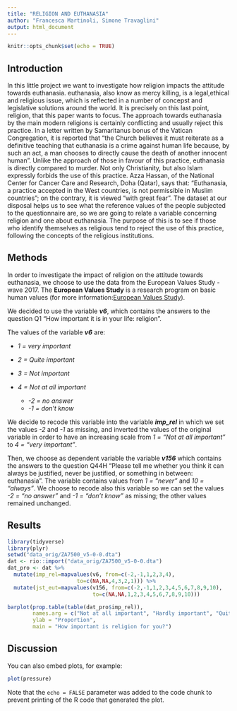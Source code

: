 ```yaml
---
title: "RELIGION AND EUTHANASIA"
author: "Francesca Martinoli, Simone Travaglini"
output: html_document
---
```


```r
knitr::opts_chunk$set(echo = TRUE)
```

## Introduction

In this little project we want to investigate how religion impacts the attitude towards euthanasia. 
euthanasia, also know as mercy killing, is a legal,ethical and religious issue, which is reflected in a number of concepst and legislative solutions around the world. It is precisely on this last point, religion, that this paper wants to focus. The approach towards euthanasia by the main modern religions is certainly conflicting and usually reject this practice. 
In a letter written by Samaritanus bonus of the Vatican Congregation, it is reported that "the Church believes it must reiterate as a definitive teaching that euthanasia is a crime against human life because, by such an act, a man chooses to directly cause the death of another innocent human".
Unlike the approach of those in favour of this practice, euthanasia is directly compared to murder. 
Not only Christianity, but also Islam expressly forbids the use of this practice.
Azza Hassan, of the National Center for Cancer Care and Research, Doha (Qatar), says that: "Euthanasia, a practice accepted in the West countries, is not permissible in Muslim countries"; on the contrary, it is viewed "with great fear". 
The dataset at our disposal helps us to see what the reference values of the people subjected to the questionnaire are, so we are going to relate a variable concerning religion and one about euthanasia.
The purpose of this is to see if those who identify themselves as religious tend to reject the use of this practice, following the concepts of the religious institutions.






## Methods

In order to investigate the impact of religion on the attitude towards euthanasia, we choose to use the data from the European Values Study - wave 2017. The **European Values Study** is a research program on basic human values (for more information:[European Values Study](https://europeanvaluesstudy.eu/)).

We decided to use the variable ***v6***, which contains the answers to the question Q1 "How important it is in your life: religion".

The values of the variable ***v6*** are:

-   *1 = very important*

-   *2 = Quite important*

-   *3 = Not important*

-   *4 = Not at all important*

    -   *-2 = no answer*
    -   *-1 = don't know*

We decide to recode this variable into the variable ***imp_rel*** in which we set the values *-2* and *-1* as missing, and inverted the values of the original variable in order to have an increasing scale from *1 = "Not at all important"* to *4 = "very important"*.

Then, we choose as dependent variable the variable ***v156*** which contains the answers to the question Q44H "Please tell me whether you think it can always be justified, never be justified, or something in between: euthanasia". The variable contains values from *1 = "never"* and *10 = "always"*. We choose to recode also this variable so we can set the values *-2 = "no answer"* and *-1 = "don't know"* as missing; the other values remained unchanged.

## Results


```r
library(tidyverse)
library(plyr)
setwd("data_orig/ZA7500_v5-0-0.dta")
dat <- rio::import("data_orig/ZA7500_v5-0-0.dta")
dat_pro <- dat %>%
  mutate(imp_rel=mapvalues(v6, from=c(-2,-1,1,2,3,4),
                      to=c(NA,NA,4,3,2,1))) %>% 
  mutate(jst_eut=mapvalues(v156, from=c(-2,-1,1,2,3,4,5,6,7,8,9,10),
                           to=c(NA,NA,1,2,3,4,5,6,7,8,9,10)))

barplot(prop.table(table(dat_pro$imp_rel)),
        names.arg = c("Not at all important", "Hardly important", "Quite important", "Very important"),
        ylab = "Proportion",
        main = "How important is religion for you?")
```



## Discussion

You can also embed plots, for example:

```r
plot(pressure)
```

Note that the `echo = FALSE` parameter was added to the code chunk to prevent printing of the R code that generated the plot.
